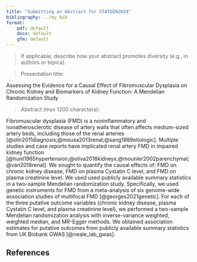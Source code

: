 ```yaml
---
title: "Submitting an Abstract for STATGEN2024"
bibliography: ../my.bib
format: 
    pdf: default
    docx: default
    gfm: default
---
```






> If applicable, describe how your abstract promotes diversity (e.g., in authors or topics).

> Presentation title: 

Assessing the Evidence for a Causal Effect of Fibromuscular Dysplasia on Chronic Kidney and Biomarkers of Kidney Function: A Mendelian Randomization Study

> Abstract (max 1200 characters):

Fibromuscular dysplasia (FMD) is a noninflammatory and nonatherosclerotic disease of artery walls that often affects medium-sized artery beds, including those of the renal arteries [@olin2011diagnosis;@mousa2013renal;@sang1989etiologic]. 
Multiple studies and case reports have implicated renal artery FMD in impaired kidney function [@hunt1965hypertension;@oliva2018kidneys;@mounier2002parenchymal;@van2018renal]. We sought to quantify 
the causal effects of: FMD on chronic kidney disease, FMD on plasma Cystatin C level, and FMD on plasma creatinine level. 
We used used publicly available summary statistics in a two-sample Mendelian randomization study. 
Specifically, we used genetic instruments for FMD from a meta-analysis of six genome-wide association studies of multifocal FMD [@georges2021genetic]. 
For each of the three putative outcome variables (chronic kidney disease, plasma Cystatin C level, and plasma creatinine level), we performed a two-sample Mendelian randomization analysis with inverse-variance weighted, weighted median, and MR-Egger methods. We obtained association estimates for putative outcomes from publicly available summary statistics from UK Biobank GWAS [@neale_lab_gwas].





## References

